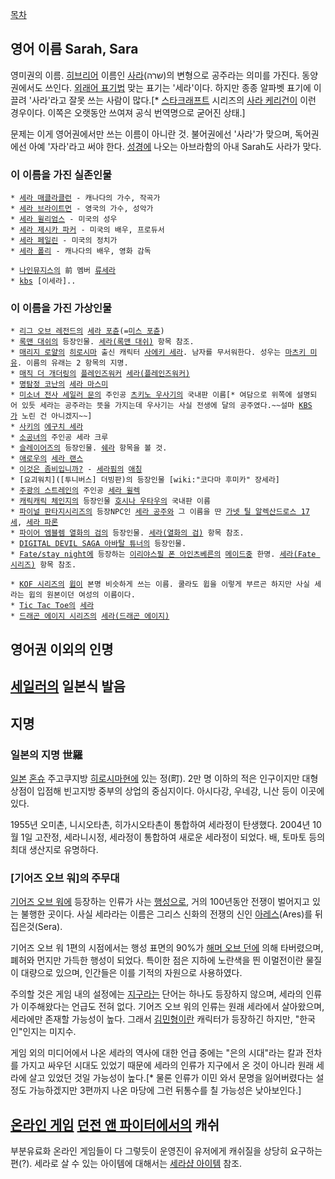 [[목차]]
== 영어 이름 Sarah, Sara ==
영미권의 이름. [[히브리어]] 이름인 [[사라]](שרה)의 변형으로 공주라는 의미를 가진다. 동양권에서도 쓰인다. [[외래어 표기법]] 맞는 표기는 '세라'이다. 하지만 종종 알파벳 표기에 이끌려 '사라'라고 잘못 쓰는 사람이 많다.[* [[스타크래프트]] 시리즈의 [[사라 케리건]]이 이런 경우이다. 이쪽은 오랫동안 쓰여져 공식 번역명으로 굳어진 상태.]

문제는 이게 영어권에서만 쓰는 이름이 아니란 것. 불어권에선 '사라'가 맞으며, 독어권에선 아예 '자라'라고 써야 한다. [[성경]]에 나오는 아브라함의 아내 Sarah도 사라가 맞다.

=== 이 이름을 가진 실존인물 ===
 * [[세라 매클라클런]] - 캐나다의 가수, 작곡가
 * [[세라 브라이트먼]] - 영국의 가수, 성악가
 * [[세라 윌리엄스]] - 미국의 성우
 * [[세라 제시카 파커]] - 미국의 배우, 프로듀서
 * [[세라 페일린]] - 미국의 정치가
 * [[세라 폴리]] - 캐나다의 배우, 영화 감독

 * [[나인뮤지스]]의 前 멤버 [[세라(나인뮤지스)|류세라]]
 * [[kbs]] [이세라]..

=== 이 이름을 가진 가상인물 ===
 * [[리그 오브 레전드]]의 [[세라 포츈]](=[[미스 포츈(리그 오브 레전드)|미스 포츈]])
 * [[록맨 대쉬]]의 등장인물. [[세라(록맨 대쉬)]] 항목 참조.
 * [[매리지 로얄]]의 [[히로시마]] 출신 캐릭터 [[사에키 세라]]. 남자를 무서워한다. 성우는 [[마츠키 미유]]. 이름의 유래는 2 항목의 지명.
 * [[매직 더 개더링]]의 [[플레인즈워커]] [[세라(플레인즈워커)]]
 * [[명탐정 코난]]의 [[세라 마스미]]
 * [[미소녀 전사 세일러 문]]의 주인공 [[츠키노 우사기]]의 국내판 이름[* 여담으로 위쪽에 설명되어 있듯 세라는 공주라는 뜻을 가지는데 우사기는 사실 전생에 달의 공주였다.~~설마 [[KBS]]가 노린 건 아니겠지~~]
 * [[사키(만화)|사키]]의 [[에구치 세라]]
 * [[소공녀]]의 주인공 세라 크루
 * [[슬레이어즈]]의 등장인물. [[쉐라]] 항목을 볼 것.
 * [[애로우]]의 [[세라 랜스]]
 * [[이것은 좀비입니까?]] - [[세라핌(이것은 좀비입니까)|세라핌]]의 [[애칭]]
 * [요괴워치]([투니버스] 더빙판)의 등장인물 [wiki:"코다마 후미카" 장세라]
 * [[주광의 스트레인]]의 주인공 [[세라 윌렉]]
 * [[캐릭캐릭 체인지]]의 등장인물 [[호시나 우타우]]의 국내판 이름
 * [[파이널 판타지]]시리즈의 등장NPC인 [[세라 공주]]와 그 이름을 딴 [[가넷 틸 알렉산드로스 17세]], [[세라 파론]]
 * [[파이어 엠블렘 열화의 검]]의 등장인물. [[세라(열화의 검)]] 항목 참조.
 * [[DIGITAL DEVIL SAGA 아바탈 튜너]]의 등장인물. 
 * [[Fate/stay night]]에 등장하는 [[이리야스필 폰 아인츠베른]]의 [[메이드]]중 한명. [[세라(Fate 시리즈)]] 항목 참조.

 * [[KOF 시리즈]]의 [[윕]]이 본명 비슷하게 쓰는 이름. 쿨라도 윕을 이렇게 부르곤 하지만 사실 세라는 윕의 원본이던 여성의 이름이다.
 * [[Tic Tac Toe]]의 [[세라(Tic Tac Toe)|세라]]
 * [[드래곤 에이지 시리즈]]의 [[세라(드래곤 에이지)]]

== 영어권 이외의 인명 ==

== [[세일러]]의 일본식 발음 ==

== 지명 ==
=== 일본의 지명 世羅 ===
[[일본]] [[혼슈]] 주고쿠지방 [[히로시마]]현에 있는 정(町). 2만 명 이하의 적은 인구이지만 대형상점이 입점해 빈고지방 중부의 상업의 중심지이다. 아시다강, 우네강, 니산 등이 이곳에 있다.

1955년 오미촌, 니시오타촌, 히가시오타촌이 통합하여 세라정이 탄생했다. 2004년 10월 1일 고잔정, 세라니시정, 세라정이 통합하여 새로운 세라정이 되었다. 배, 토마토 등의 최대 생산지로 유명하다.

=== [기어즈 오브 워]의 주무대 ===
[[기어즈 오브 워]]에 등장하는 인류가 사는 [[행성]]으로, 거의 100년동안 전쟁이 벌어지고 있는 불행한 곳이다. 사실 세라라는 이름은 그리스 신화의 전쟁의 신인 [[아레스]](Ares)를 뒤집은것(Sera).

기어즈 오브 워 1편의 시점에서는 행성 표면의 90%가 [[해머 오브 던]]에 의해 타버렸으며, 폐허와 먼지만 가득한 행성이 되었다. 특이한 점은 지하에 노란색을 띈 이멀전이란 물질이 대량으로 있으며, 인간들은 이를 기적의 자원으로 사용하였다.

주의할 것은 게임 내의 설정에는 [[지구]]라는 단어는 하나도 등장하지 않으며, 세라의 인류가 이주해왔다는 언급도 전혀 없다. 기어즈 오브 워의 인류는 원래 세라에서 살아왔으며, 세라에만 존재할 가능성이 높다. 그래서 [[김민형]]이란 캐릭터가 등장하긴 하지만, "한국인"인지는 미지수.

게임 외의 미디어에서 나온 세라의 역사에 대한 언급 중에는 "은의 시대"라는 칼과 전차를 가지고 싸우던 시대도 있었기 때문에 세라의 인류가 지구에서 온 것이 아니라 원래 세라에 살고 있었던 것일 가능성이 높다.[* 물론 인류가 이민 와서 문명을 잃어버렸다는 설정도 가능하겠지만 3편까지 나온 마당에 그런 뒤통수를 칠 가능성은 낮아보인다.]

== [[온라인 게임]] [[던전 앤 파이터]]에서의 캐쉬 == 
부분유료화 온라인 게임들이 다 그렇듯이 운영진이 유저에게 캐쉬질을 상당히 요구하는 편(?). 세라로 살 수 있는 아이템에 대해서는 [[세라샵 아이템]] 참조.
